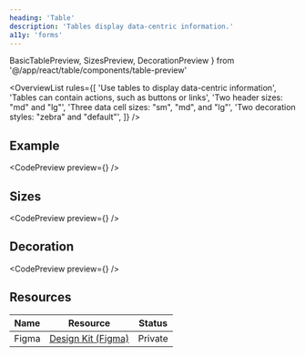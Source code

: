 ```yaml
---
heading: 'Table'
description: 'Tables display data-centric information.'
a11y: 'forms'
---
```


  BasicTablePreview,
  SizesPreview,
  DecorationPreview
} from '@/app/react/table/components/table-preview'

<OverviewList rules={[
  'Use tables to display data-centric information',
  'Tables can contain actions, such as buttons or links',
  'Two header sizes: "md" and "lg"',
  'Three data cell sizes: "sm", "md", and "lg"',
  'Two decoration styles: "zebra" and "default"',
]} />

## Example

<CodePreview preview={<BasicTablePreview />} />

## Sizes

<CodePreview preview={<SizesPreview />} />

## Decoration

<CodePreview preview={<DecorationPreview />} />

## Resources

| Name     | Resource | Status                                               |
| -------- | -------- | ---------------------------------------------------- |
| Figma    | [Design Kit (Figma)](https://www.figma.com/design/ducwqOCxoxcWc3ReV3FYd8/Digital-University-Component-Library?m=auto&node-id=0-1)      |                         Private                      |